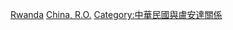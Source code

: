 [[Category:中華民國駐非洲大使|Rwanda]]
[[Category:駐盧安達大使|China, R.O.]]
[[Category:中華民國與盧安達關係|Category:中華民國與盧安達關係]]